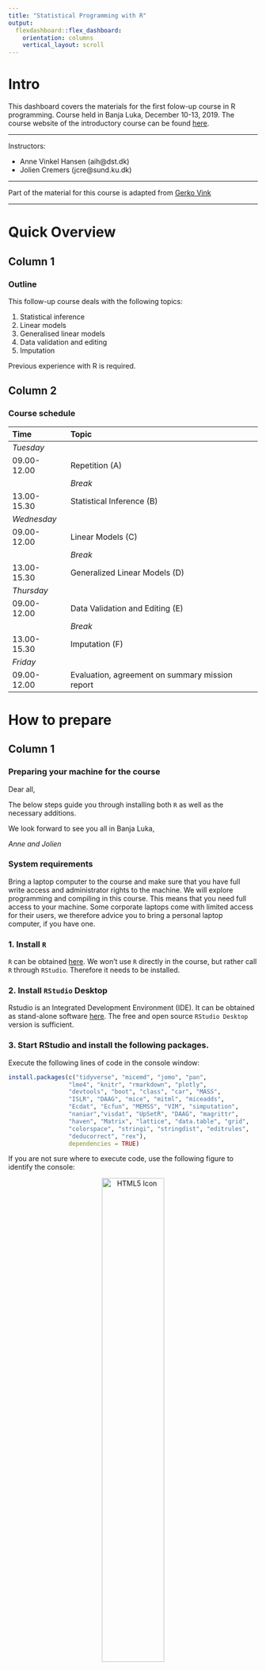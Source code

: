 ```yaml
---
title: "Statistical Programming with R"
output: 
  flexdashboard::flex_dashboard:
    orientation: columns
    vertical_layout: scroll
---
```


# Intro {.sidebar}

This dashboard covers the materials for the first folow-up course in R programming. Course held in Banja Luka, December 10-13, 2019. The course website of the introductory course can be found [here](http://peterstoltze.dk/RfOS/).

---

Instructors: 

 - Anne Vinkel Hansen (aih@dst.dk)
 - Jolien Cremers (jcre@sund.ku.dk)


---

Part of the material for this course is adapted from [Gerko Vink](https://github.com/gerkovink/R)


---
# Quick Overview

## Column 1

### Outline

This follow-up course deals with the following topics:

1.	Statistical inference
2.  Linear models
3.  Generalised linear models
4.  Data validation and editing
5.  Imputation


Previous experience with R is required.

## Column 2

### Course schedule 

| Time        | Topic                                           |
|:------------|:------------------------------------------------|
| *Tuesday*   |                                                 |
| 09.00-12.00 | Repetition (A)                                  |
|             | *Break*                                         |    
| 13.00-15.30 | Statistical Inference (B)                       |
| *Wednesday* |                                                 |
| 09.00-12.00 | Linear Models (C)                               |
|             | *Break*                                         |             
| 13.00-15.30 | Generalized Linear Models (D)                   |
| *Thursday*  |                                                 |
| 09.00-12.00 | Data Validation and Editing (E)                 |
|             | *Break*                                         |
| 13.00-15.30 | Imputation (F)                                  |
| *Friday*    |                                                 |
| 09.00-12.00 | Evaluation, agreement on summary mission report |


# How to prepare

## Column 1

### Preparing your machine for the course
Dear all, 

The below steps guide you through installing both `R` as well as the necessary additions.

We look forward to see you all in Banja Luka,  

*Anne and Jolien*

### **System requirements**

Bring a laptop computer to the course and make sure that you have full write access and administrator rights to the machine. We will explore programming and compiling in this course. This means that you need full access to your machine. Some corporate laptops come with limited access for their users, we therefore advice you to bring a personal laptop computer, if you have one. 

### **1. Install `R`**
`R` can be obtained [here](https://cran.r-project.org). We won't use `R` directly in the course, but rather call `R` through `RStudio`. Therefore it needs to be installed. 

### **2. Install `RStudio` Desktop**

Rstudio is an Integrated Development Environment (IDE). It can be obtained as stand-alone software [here](https://www.rstudio.com/products/rstudio/download/#download). The free and open source `RStudio Desktop` version is sufficient.

### **3. Start RStudio and install the following packages. **

Execute the following lines of code in the console window:

```r
install.packages(c("tidyverse", "micemd", "jomo", "pan", 
                 "lme4", "knitr", "rmarkdown", "plotly",
                 "devtools", "boot", "class", "car", "MASS", 
                 "ISLR", "DAAG", "mice", "mitml", "miceadds",
                 "Ecdat", "Ecfun", "MEMSS", "VIM", "simputation",
                 "naniar","visdat", "UpSetR", "DAAG", "magrittr",
                 "haven", "Matrix", "lattice", "data.table", "grid",
                 "colorspace", "stringi", "stringdist", "editrules", 
                 "deducorrect", "rex"), 
                 dependencies = TRUE)
```


If you are not sure where to execute code, use the following figure to identify the console:

<center>
  <img src="console.png" alt="HTML5 Icon" width = 50%>
</center>

Just copy and paste the installation command and press the return key. When asked 

```r
Do you want to install from sources the package which needs 
compilation? (Yes/no/cancel)
```

type `Yes` in the console and press the return key. 

# Tuesday

## Column 1

### Tuesday's materials
We adapt the course as we go. To ensure that you work with the latest iteration of the course materials, we advice all course participants to access the materials online.

- Part A: Repetition

    - [Lecture A](Contents/Material/Part A - Repetition/Lecture_A.html){target="_blank"}
    - [Lecture A Handout](Contents/Material/Part A - Repetition/Lecture_A_handout.html){target="_blank"}
    - [Practical A](Contents/Material/Part A - Repetition/Practical_A_walkthrough.html){target="_blank"}
    - [Impractical A](Contents/Material/Part A - Repetition/Practical_A.html){target="_blank"}


- Part B: Statistical Inference

    - [Lecture B](Contents/Material/Part B - Statistical inference/Lecture_B.html){target="_blank"}
    - [Lecture B Handout](Contents/Material/Part B - Statistical inference/Lecture_B_handout.html){target="_blank"}
    - [Practical B](Contents/Material/Part B - Statistical inference/Practical_B_walkthrough.html){target="_blank"}
    - [Impractical B](Contents/Material/Part B - Statistical inference/Practical_B.html){target="_blank"}

All lectures are in `html` format. Practicals are walkthrough files that guide you through the exercises. `Impractical` files contain the exercises, without walkthrough, explanations and solutions. 

## Column 2

### Useful references
- [The R project homepage](https://www.r-project.org/) 
- [CRAN task view for official statistics](https://cran.r-project.org/web/views/OfficialStatistics.html)
- [CRAN area for contributed documentation](https://cran.r-project.org/other-docs.html) No longer actively maintained, but a lot of good resources
- Some places to find the `R` community:
  - [#rstats hashtag](https://twitter.com/search?q=%23rstats)
  - [Rweekly](https://rweekly.org/)
  - [R-bloggers](https://www.r-bloggers.com/)
  - [Stack Overflow](https://stackoverflow.com/) A good place to ask questions. Check if your question has been answered before, and make sure to phrase it carefully and correctly. 
  
- [Pipes in R](https://r4ds.had.co.nz/pipes.html)





# Wednesday

## Column 1

### Wednesday's materials
We adapt the course as we go. To ensure that you work with the latest iteration of the course materials, we advice all course participants to access the materials online.

- Part C: `R` Linear Models

    - [Lecture C](Contents/Material/Part C - Linear models/Lecture_C.html){target="_blank"}
    - [Lecture C Handout](Contents/Material/Part C - Linear models/Lecture_C_handout.html){target="_blank"}
    - [Practical C](Contents/Material/Part C - Linear models/Practical_C_walkthrough.html){target="_blank"}
    - [Impractical C](Contents/Material/Part C - Linear models/Practical_C.html){target="_blank"}
    - [Extra Lecture M Handout](Contents/Material/Part C - Linear models/Lecture_M_handout.html){target="_blank"}
    - [Extra Practical M](Contents/Material/Part C - Linear models/Practical_M_walkthrough.html){target="_blank"}
    - [Extra Impractical M](Contents/Material/Part C - Linear models/Practical_M.html){target="_blank"}
    - [Nurse dataset](Contents/Material/Part C - Linear models/nurses.sav){target="_blank"}
       
- Part D: Generalized Linear Models

    - [Lecture D](Contents/Material/Part D - GLMs/Lecture_D.html){target="_blank"}
    - [Lecture D Handout](Contents/Material/Part D - GLMs/Lecture_D_handout.html){target="_blank"}
    - [Practical D](Contents/Material/Part D - GLMs/Practical_D_walkthrough.html){target="_blank"}
    - [Impractical D](Contents/Material/Part D - GLMs/Practical_D.html){target="_blank"}
    - [Extra Practical](Contents/Material/Part D - GLMs/Data_exploration.html){target="_blank"}
    - Data: [cabinet](Contents/Material/Part D - GLMs/danish_cabinet.xls), 
    [benefits](Contents/Material/Part D - GLMs/Benefits.xlsx)

All lectures are in `html` format. Practicals are are provided both as naked questions but also with ample explanations and solutions - choose according to your taste!

## Column 2

### Useful references
- [Practical Regression and Anova using R](https://cran.r-project.org/doc/contrib/Faraway-PRA.pdf) by Julian Faraway  

# Thursday

## Column 1

### Thursday's materials
We adapt the course as we go. To ensure that you work with the latest iteration of the course materials, we advice all course participants to access the materials online.

- Part E: Data Validation and Editing
    - [Lecture E](Contents/Material/Part E - Data validation/Lecture_E.html){target="_blank"}
    - [Practical E](Contents/Material/Part E - Data validaPractical_E_walkthrough.html){target="_blank"}
    - [Impractical E](Contents/Material/Part E - Data validation/Practical_E.html){target="_blank"}
    - Data for the practical: [bands.txt](Contents/Material/Part E - Data validation/data/bands.txt){target="_blank"}, 
      [unnamed.csv](Contents/Material/Part E - Data validation/data/unnamed.csv){target="_blank"},
      [people.txt](Contents/Material/Part E - Data validation/data/people.txt),
      [peoplerules.txt](Contents/Material/Part E - Data validation/data/peoplerules.txt),
      [dirty_iris.txt](Contents/Material/Part E - Data validation/data/dirty_iris.txt)

- Part F: Imputation

    - [Lecture F](Contents/Material/Part F - Imputation/Lecture_F.html){target="_blank"}
    - [Lecture F Handout](Contents/Material/Part F - Imputation/Lecture_F_handout.html){target="_blank"}
    - [Practical F](Contents/Material/Part F - Imputation/Practical_F_walkthrough.html){target="_blank"}
    - [Impractical F](Contents/Material/Part F - Imputation/Practical_F.html){target="_blank"}

All lectures are in `html` format. Practicals are walkthrough files that guide you through the exercises. `Impractical` files contain the exercises, without walkthrough, explanations and solutions.

## Column 2

### Useful references
- Data validation
  - [An introduction to data cleaning with R](https://cran.r-project.org/doc/contrib/de_Jonge+van_der_Loo-Introduction_to_data_cleaning_with_R.pdf)
  - [Mark van der Loo](http://www.markvanderloo.eu/) has given several talks and workshops on this, with slides available from his [GitHub](https://github.com/markvanderloo)
- Imputation
  - [Flexible Imputation of Missing Data](https://stefvanbuuren.name/fimd/): written by Stef van Buuren, uses the `mice` package. 
  - [Applied Missing Data Analysis](https://bookdown.org/mwheymans/bookmi/): book on missing data and imputation in R and SPSS.
  - [Visualization of Missingness Patterns](https://cran.r-project.org/web/packages/naniar/vignettes/naniar-visualisation.html): Tutorial for the naniar package that does nice visualizations of missingness patterns.
  - [Tutorial](https://www.analyticsvidhya.com/blog/2016/03/tutorial-powerful-packages-imputing-missing-values/): Tutorial describing the use of 5 different R-packages for missing data imputation.
  - [Tutorial](http://www.di.fc.ul.pt/~jpn/r/missing/index.html): Another tutorial on missing data in R.
  - [Tutorial](https://github.com/gerkovink/miceVignettes): a set of tutorials for the `mice` package.

# Further studies

## Column 1

### What to do after the course

The following references are currently available for free, either as pdfs or as extensive webpages (written with [RMarkdown](https://rmarkdown.rstudio.com/) and [bookdown](https://bookdown.org/)). They are all very useful and we highly recommend them. 

- [R for Data Science](https://r4ds.had.co.nz): written by Hadley Wickham and Garrett Grolemund this book relies almost exclusively on the [tidyverse](https://www.tidyverse.org/) approach to data analysis. Many highly effective tools will be right at your fingertips after reading this book and working through the many exercises.
- [Hands-On Programming with R](https://rstudio-education.github.io/hopr/): a great read by Garrett Grolemund emphasizing programming techniques with R. 
- [Advanced R](https://adv-r.hadley.nz/): You want to gain deeper knowledge of R and you want to learn from one of the most influential R contributors. This one is for you!
- [Introduction to Statistical Learning](http://faculty.marshall.usc.edu/gareth-james/ISL/): an introductory book on statistical learning, with applications in R. The R code is somewhat old-style and you might be able to find newer packages for the tasks, but ths is a solid read well worth the effort.
- [Data Analysis and Graphics Using R](http://www.pindex.com/uploads/post_docs/Maindonald%20Data%20Analysis%20and%20Graphics(PINDEX-DOC-6953).pdf): a detailed book that covers a lot about categorical data analysis and fitting `glm`s in `R`.
- [Happy Git and GitHub for the useR ](https://happygitwithr.com/index.html): a great introduction to version control using Git and GitHub together with RStudio. Written by Jenny Bryan in a very concise style. Highly recommended!

<!-- ## Column 2 -->

